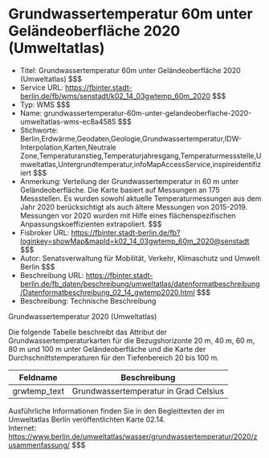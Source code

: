 # Grundwassertemperatur 60m unter Geländeoberfläche 2020 (Umweltatlas)
- Titel: Grundwassertemperatur 60m unter Geländeoberfläche 2020 (Umweltatlas) $$$
- Service URL: https://fbinter.stadt-berlin.de/fb/wms/senstadt/k02_14_03gwtemp_60m_2020 $$$
- Typ: WMS $$$
- Name: grundwassertemperatur-60m-unter-gelandeoberflache-2020-umweltatlas-wms-ec8a4585 $$$
- Stichworte: Berlin,Erdwärme,Geodaten,Geologie,Grundwassertemperatur,IDW-Interpolation,Karten,Neutrale Zone,Temperaturanstieg,Temperaturjahresgang,Temperaturmessstelle,Umweltatlas,Untergrundtemperatur,infoMapAccessService,inspireidentifiziert $$$
- Anmerkung: Verteilung der Grundwassertemperatur in 60 m unter Geländeoberfläche. Die Karte basiert auf Messungen an 175 Messstellen. Es wurden sowohl aktuelle Temperaturmessungen aus dem Jahr 2020 berücksichtigt als auch ältere Messungen von 2015-2019. Messungen vor 2020 wurden mit Hilfe eines flächenspezifischen Anpassungskoeffizienten extrapoliert. $$$
- Fisbroker URL: https://fbinter.stadt-berlin.de/fb?loginkey=showMap&mapId=k02_14_03gwtemp_60m_2020@senstadt $$$
- Autor: Senatsverwaltung für Mobilität, Verkehr, Klimaschutz und Umwelt Berlin $$$
- Beschreibung URL: https://fbinter.stadt-berlin.de/fb_daten/beschreibung/umweltatlas/datenformatbeschreibung/Datenformatbeschreibung_02_14_gwtemp2020.html $$$
- Beschreibung: Technische Beschreibung 

Grundwassertemperatur 2020 (Umweltatlas)

Die folgende Tabelle beschreibt das Attribut der Grundwassertemperaturkarten für die Bezugshorizonte 20 m, 40 m, 60 m, 80 m und 100 m unter Geländeoberfläche und die Karte der Durchschnittstemperaturen für den Tiefenbereich 20 bis 100 m.

| **Feldname**  | **Beschreibung**                      |
| ------------- | ------------------------------------- |
| grwtemp\_text | Grundwassertemperatur in Grad Celsius |

Ausführliche Informationen finden Sie in den Begleittexten der im Umweltatlas Berlin veröffentlichten Karte 02.14.  
Internet: https://www.berlin.de/umweltatlas/wasser/grundwassertemperatur/2020/zusammenfassung/ $$$
